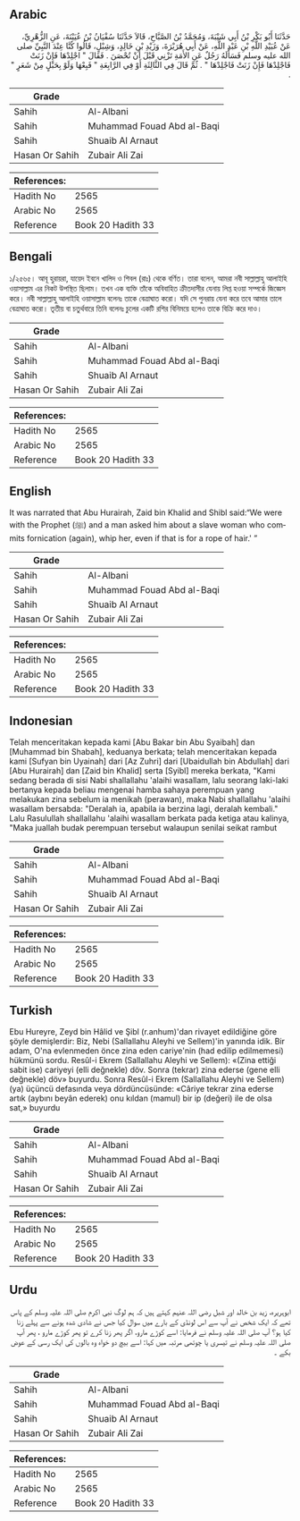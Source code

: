 ## Arabic


<div dir="rtl" lang="ar" style={{fontSize:'larger',backgroundColor:'#f8f9fa',padding:20}}>
حَدَّثَنَا أَبُو بَكْرِ بْنُ أَبِي شَيْبَةَ، وَمُحَمَّدُ بْنُ الصَّبَّاحِ، قَالاَ حَدَّثَنَا سُفْيَانُ بْنُ عُيَيْنَةَ، عَنِ الزُّهْرِيِّ، عَنْ عُبَيْدِ اللَّهِ بْنِ عَبْدِ اللَّهِ، عَنْ أَبِي هُرَيْرَةَ، وَزَيْدِ بْنِ خَالِدٍ، وَشِبْلٍ، قَالُوا كُنَّا عِنْدَ النَّبِيِّ صلى الله عليه وسلم فَسَأَلَهُ رَجُلٌ عَنِ الأَمَةِ تَزْنِي قَبْلَ أَنْ تُحْصَنَ ‏.‏ فَقَالَ ‏"‏ اجْلِدْهَا فَإِنْ زَنَتْ فَاجْلِدْهَا فَإِنْ زَنَتْ فَاجْلِدْهَا ‏"‏ ‏.‏ ثُمَّ قَالَ فِي الثَّالِثَةِ أَوْ فِي الرَّابِعَةِ ‏"‏ فَبِعْهَا وَلَوْ بِحَبْلٍ مِنْ شَعَرٍ ‏"‏ ‏.‏
</div>
<div style={{backgroundColor:'#f8f9fa',padding:20, marginBottom: 10}}><table> <thead> <tr> <th>Grade</th> <th></th> </tr> </thead> <tbody> <tr><td>Sahih</td><td>Al-Albani</td></tr><tr><td>Sahih</td><td>Muhammad Fouad Abd al-Baqi</td></tr><tr><td>Sahih</td><td>Shuaib Al Arnaut</td></tr><tr><td>Hasan Or Sahih</td><td>Zubair Ali Zai</td></tr></tbody></table><table> <thead> <tr> <th>References:</th> <th></th> </tr> </thead> <tbody><tr><td>Hadith No</td><td>2565</td></tr><tr><td>Arabic No</td><td>2565</td></tr><tr><td>Reference</td><td>Book 20 Hadith 33</td></tr></tbody></table></div>

## Bengali


<div dir="ltr" lang="bn" style={{fontSize:'larger',backgroundColor:'#f8f9fa',padding:20}}>
১/২৫৬৫। আবূ হুরায়রা, যায়েদ ইবনে খালিদ ও শিবল (রাঃ) থেকে বর্ণিত। তারা বলেন, আমরা নবী সাল্লাল্লাহু আলাইহি ওয়াসাল্লাম এর নিকট উপস্থিত ছিলাম। তখন এক ব্যক্তি তাঁকে অবিবাহিত ক্রীতদাসীর যেনায় লিপ্ত হওয়া সম্পর্কে জিজ্ঞেস করে। নবী সাল্লাল্লাহু আলাইহি ওয়াসাল্লাম বলেনঃ তাকে বেত্রাঘাত করো। যদি সে পুনরায় যেনা করে তবে আমার তালে বেত্রাঘাত করো। তৃতীয় বা চতুর্থবারে তিনি বলেনঃ চুলের একটি রশির বিনিময়ে হলেও তাকে বিক্রি করে দাও।
</div>
<div style={{backgroundColor:'#f8f9fa',padding:20, marginBottom: 10}}><table> <thead> <tr> <th>Grade</th> <th></th> </tr> </thead> <tbody> <tr><td>Sahih</td><td>Al-Albani</td></tr><tr><td>Sahih</td><td>Muhammad Fouad Abd al-Baqi</td></tr><tr><td>Sahih</td><td>Shuaib Al Arnaut</td></tr><tr><td>Hasan Or Sahih</td><td>Zubair Ali Zai</td></tr></tbody></table><table> <thead> <tr> <th>References:</th> <th></th> </tr> </thead> <tbody><tr><td>Hadith No</td><td>2565</td></tr><tr><td>Arabic No</td><td>2565</td></tr><tr><td>Reference</td><td>Book 20 Hadith 33</td></tr></tbody></table></div>

## English


<div dir="ltr" lang="en" style={{fontSize:'larger',backgroundColor:'#f8f9fa',padding:20}}>
It was narrated that Abu Hurairah, Zaid bin Khalid and Shibl said:“We were with the Prophet (ﷺ) and a man asked him about a slave woman who commits fornication (again), whip her, even if that is for a rope of hair.' ”
</div>
<div style={{backgroundColor:'#f8f9fa',padding:20, marginBottom: 10}}><table> <thead> <tr> <th>Grade</th> <th></th> </tr> </thead> <tbody> <tr><td>Sahih</td><td>Al-Albani</td></tr><tr><td>Sahih</td><td>Muhammad Fouad Abd al-Baqi</td></tr><tr><td>Sahih</td><td>Shuaib Al Arnaut</td></tr><tr><td>Hasan Or Sahih</td><td>Zubair Ali Zai</td></tr></tbody></table><table> <thead> <tr> <th>References:</th> <th></th> </tr> </thead> <tbody><tr><td>Hadith No</td><td>2565</td></tr><tr><td>Arabic No</td><td>2565</td></tr><tr><td>Reference</td><td>Book 20 Hadith 33</td></tr></tbody></table></div>

## Indonesian


<div dir="ltr" lang="id" style={{fontSize:'larger',backgroundColor:'#f8f9fa',padding:20}}>
Telah menceritakan kepada kami [Abu Bakar bin Abu Syaibah] dan [Muhammad bin Shabah], keduanya berkata; telah menceritakan kepada kami [Sufyan bin Uyainah] dari [Az Zuhri] dari [Ubaidullah bin Abdullah] dari [Abu Hurairah] dan [Zaid bin Khalid] serta [Syibl] mereka berkata, "Kami sedang berada di sisi Nabi shallallahu 'alaihi wasallam, lalu seorang laki-laki bertanya kepada beliau mengenai hamba sahaya perempuan yang melakukan zina sebelum ia menikah (perawan), maka Nabi shallallahu 'alaihi wasallam bersabda: "Deralah ia, apabila ia berzina lagi, deralah kembali." Lalu Rasulullah shallallahu 'alaihi wasallam berkata pada ketiga atau kalinya, "Maka juallah budak perempuan tersebut walaupun senilai seikat rambut
</div>
<div style={{backgroundColor:'#f8f9fa',padding:20, marginBottom: 10}}><table> <thead> <tr> <th>Grade</th> <th></th> </tr> </thead> <tbody> <tr><td>Sahih</td><td>Al-Albani</td></tr><tr><td>Sahih</td><td>Muhammad Fouad Abd al-Baqi</td></tr><tr><td>Sahih</td><td>Shuaib Al Arnaut</td></tr><tr><td>Hasan Or Sahih</td><td>Zubair Ali Zai</td></tr></tbody></table><table> <thead> <tr> <th>References:</th> <th></th> </tr> </thead> <tbody><tr><td>Hadith No</td><td>2565</td></tr><tr><td>Arabic No</td><td>2565</td></tr><tr><td>Reference</td><td>Book 20 Hadith 33</td></tr></tbody></table></div>

## Turkish


<div dir="ltr" lang="tr" style={{fontSize:'larger',backgroundColor:'#f8f9fa',padding:20}}>
Ebu Hureyre, Zeyd bin Hâlid ve Şibl (r.anhum)'dan rivayet edildiğine göre şöyle demişlerdir: Biz, Nebi (Sallallahu Aleyhi ve Sellem)'in yanında idik. Bir adam, O'na evlenmeden önce zina eden cariye'nin (had edilip edilmemesi) hükmünü sordu. Resûl-i Ekrem (Sallallahu Aleyhi ve Sellem): «(Zina ettiği sabit ise) cariyeyi (elli değnekle) döv. Sonra (tekrar) zina ederse (gene elli değnekle) döv» buyurdu. Sonra Resûl-i Ekrem (Sallallahu Aleyhi ve Sellem) (ya) üçüncü defasında veya dördüncüsünde: «Câriye tekrar zina ederse artık (aybını beyân ederek) onu kıldan (mamul) bir ip (değeri) ile de olsa sat,» buyurdu
</div>
<div style={{backgroundColor:'#f8f9fa',padding:20, marginBottom: 10}}><table> <thead> <tr> <th>Grade</th> <th></th> </tr> </thead> <tbody> <tr><td>Sahih</td><td>Al-Albani</td></tr><tr><td>Sahih</td><td>Muhammad Fouad Abd al-Baqi</td></tr><tr><td>Sahih</td><td>Shuaib Al Arnaut</td></tr><tr><td>Hasan Or Sahih</td><td>Zubair Ali Zai</td></tr></tbody></table><table> <thead> <tr> <th>References:</th> <th></th> </tr> </thead> <tbody><tr><td>Hadith No</td><td>2565</td></tr><tr><td>Arabic No</td><td>2565</td></tr><tr><td>Reference</td><td>Book 20 Hadith 33</td></tr></tbody></table></div>

## Urdu


<div dir="rtl" lang="ur" style={{fontSize:'larger',backgroundColor:'#f8f9fa',padding:20}}>
ابوہریرہ، زید بن خالد اور شبل رضی اللہ عنہم کہتے ہیں کہ ہم لوگ نبی اکرم صلی اللہ علیہ وسلم کے پاس تھے کہ ایک شخص نے آپ سے اس لونڈی کے بارے میں سوال کیا جس نے شادی شدہ ہونے سے پہلے زنا کیا ہو؟ آپ صلی اللہ علیہ وسلم نے فرمایا: اسے کوڑے مارو، اگر پھر زنا کرے تو پھر کوڑے مارو ، پھر آپ صلی اللہ علیہ وسلم نے تیسری یا چوتھی مرتبہ میں کہا: اسے بیچ دو خواہ وہ بالوں کی ایک رسی کے عوض بکے ۔
</div>
<div style={{backgroundColor:'#f8f9fa',padding:20, marginBottom: 10}}><table> <thead> <tr> <th>Grade</th> <th></th> </tr> </thead> <tbody> <tr><td>Sahih</td><td>Al-Albani</td></tr><tr><td>Sahih</td><td>Muhammad Fouad Abd al-Baqi</td></tr><tr><td>Sahih</td><td>Shuaib Al Arnaut</td></tr><tr><td>Hasan Or Sahih</td><td>Zubair Ali Zai</td></tr></tbody></table><table> <thead> <tr> <th>References:</th> <th></th> </tr> </thead> <tbody><tr><td>Hadith No</td><td>2565</td></tr><tr><td>Arabic No</td><td>2565</td></tr><tr><td>Reference</td><td>Book 20 Hadith 33</td></tr></tbody></table></div>